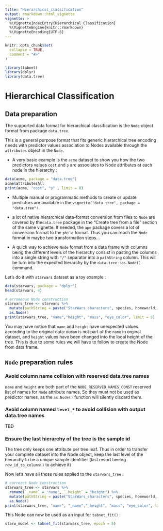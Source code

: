 ```yaml
---
title: "Hierarchical_classification"
output: rmarkdown::html_vignette
vignette: >
  %\VignetteIndexEntry{Hierarchical Classification}
  %\VignetteEngine{knitr::rmarkdown}
  %\VignetteEncoding{UTF-8}
---
```


```r
knitr::opts_chunk$set(
  collapse = TRUE,
  comment = "#>"
)
```

```r
library(tabnet)
library(dplyr)
library(data.tree)
```

# Hierarchical Classification

## Data preparation

The supported data format for hierarchical classification is the `Node` object format from package `data.tree`.

This is a general purpose format that fits generic hierarchical tree encoding needs with predictor values association to Nodes available through the `attributes` object in the `Node`.

 - A very basic example is the `acme` dataset to show you how the two predictors values `cost` and `p` are associates to Node attributes at each node in the hierarchy : 
```r
data(acme, package = "data.tree")
acme$attributesAll
print(acme, "cost", "p" , limit = 8)
```

- Multiple manual or programmatic methods to create or update predictors are available in the `vignette("data.tree", package = "data.tree")`.

- a lot of native hierarchical data-format conversion from files to `Node` are covered by the`data.tree` package in the "Create tree from a file" section of the same vignette. If needed, the `ape` package covers a lot of conversion format to the `philo` format. Thus you can reach the `Node` format in maybe two transformation steps...

- A quick way to achieve `Node` format from a data frame with columns being the different levels of the hierarchy consist in pasting the columns into a single string with `"/"` separator into a `pathString` column.
This will be turn into the expected hierarchy by the `data.tree::as.Node()` command.

Let's do it with `starwars` dataset as a toy example : 
```r
data(starwars, package = "dplyr")
head(starwars, 4)

# erroneous Node construction
starwars_tree <- starwars %>% 
  mutate(pathString = paste("StarWars_characters", species, homeworld, `name`, sep = "/")) %>%
  as.Node()
print(starwars_tree, "name","height", "mass", "eye_color", limit = 8)

```

You may have notice that `name` and `height` have unexpected values according to the original data: `Human` is not part of the `name` in orginal dataset, and `height` values have been changed into the local height of the tree. This is due to some rules we will have to follow to create the Node from data frame.

## `Node` preparation rules

### Avoid column name collision with reserved data.tree names

`name` and `height` are both part of the `NODE_RESERVED_NAMES_CONST` reserved list of names for `Node` attribute names. So they must not be used as predictor names, as the `as.Node()` function will silently discard them.

### Avoid column named `level_*` to avoid collision with output data.tree names

TBD

### Ensure the last hierarchy of the tree is the sample id

The tree only keeps one attribute per tree leaf. Thus in order to transfer your complete dataset into the Node object, keep the last level of the hierarchy to be a unique sample identifier (last resort beeing `row_id_to_column()` to achieve it)

Now let's have all those rules applied to the `starwars_tree` : 

```r
# correzct Node construction
starwars_tree <- starwars %>% 
  rename(`_name` = "name", `_height` = "height") %>% 
  mutate(pathString = paste("StarWars_characters", species, homeworld, `_name`, sep = "/")) %>%
  as.Node()
print(starwars_tree, "name", "_name","_height", "mass", "eye_color", limit = 8)
```

This Node can now be used as an input for `tabnet_fit()` : 
```r
starw_model <- tabnet_fit(starwars_tree, epoch = 5)
```

